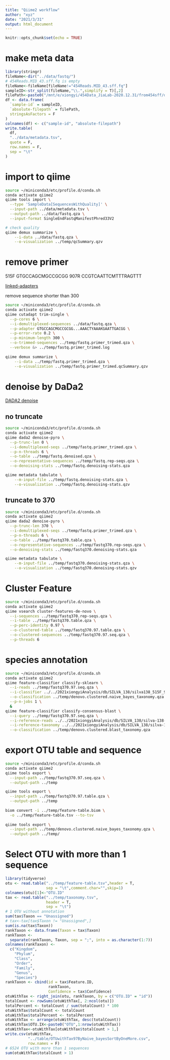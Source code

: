 ```yaml
---
title: "Qiime2 workflow"
author: "xyz"
date: "2021/3/31"
output: html_document
---
```


```r
knitr::opts_chunk$set(echo = TRUE)
```

# make meta data

```r
library(stringr)
fileName<-dir("../data/fastq/")
# 454Reads.MID_43.sff.fq is empty
fileName<-fileName[fileName!="454Reads.MID_43.sff.fq"]
sampleID<-str_split(fileName,"\\.",simplify = T)[,2]
filePath<-paste0("/mnt/e/xiongyi/454Data_JiaLab-2020.12.31/from454sff/data/fastq/",fileName)
df <- data.frame(
  `sample-id` = sampleID,
  `absolute-filepath` = filePath,
  stringsAsFactors = F
)
colnames(df) <- c("sample-id", "absolute-filepath")
write.table(
  df,
  "../data/metadata.tsv",
  quote = F,
  row.names = F,
  sep = "\t"
)
```

# import to qiime

```bash
source ~/miniconda3/etc/profile.d/conda.sh
conda activate qiime2
qiime tools import \
  --type 'SampleData[SequencesWithQuality]' \
  --input-path ../data/metadata.tsv \
  --output-path ../data/fastq.qza \
  --input-format SingleEndFastqManifestPhred33V2

# check quality
qiime demux summarize \
    --i-data ../data/fastq.qza \
    --o-visualization ../temp/qcSummary.qzv
```

# remove primer

515F GTGCCAGCMGCCGCGG
907R CCGTCAATTCMTTTRAGTTT

[linked-adapters](https://cutadapt.readthedocs.io/en/stable/guide.html#linked-adapters)

remove sequence shorter than 300

```bash
source ~/miniconda3/etc/profile.d/conda.sh
conda activate qiime2
qiime cutadapt trim-single \
  --p-cores 6 \
  --i-demultiplexed-sequences ../data/fastq.qza \
  --p-adapter GTGCCAGCMGCCGCGG...AAACTYAAAKGAATTGACGG \
  --p-error-rate 0.2 \
  --p-minimum-length 300 \
  --o-trimmed-sequences ../temp/fastq.primer_trimed.qza \
  --verbose &> ../temp/fastq.primer_trimed.log
  
qiime demux summarize \
    --i-data ../temp/fastq.primer_trimed.qza \
    --o-visualization ../temp/fastq.primer_trimed.qcSummary.qzv
```

# denoise by DaDa2

[DADA2 denoise](https://mp.weixin.qq.com/s/s_lU38X56zLWKFMHmHUzCg)

## no truncate

```bash
source ~/miniconda3/etc/profile.d/conda.sh
conda activate qiime2
qiime dada2 denoise-pyro \
  --p-trunc-len 0 \
  --i-demultiplexed-seqs ../temp/fastq.primer_trimed.qza \
  --p-n-threads 6 \
  --o-table ../temp/fastq.denoised.qza \
  --o-representative-sequences ../temp/fastq.rep-seqs.qza \
  --o-denoising-stats ../temp/fastq.denoising-stats.qza

qiime metadata tabulate \
    --m-input-file ../temp/fastq.denoising-stats.qza \
    --o-visualization ../temp/fastq.denoising-stats.qzv
```

## truncate to 370

```bash
source ~/miniconda3/etc/profile.d/conda.sh
conda activate qiime2
qiime dada2 denoise-pyro \
  --p-trunc-len 370 \
  --i-demultiplexed-seqs ../temp/fastq.primer_trimed.qza \
  --p-n-threads 6 \
  --o-table ../temp/fastq370.table.qza \
  --o-representative-sequences ../temp/fastq370.rep-seqs.qza \
  --o-denoising-stats ../temp/fastq370.denoising-stats.qza

qiime metadata tabulate \
    --m-input-file ../temp/fastq370.denoising-stats.qza \
    --o-visualization ../temp/fastq370.denoising-stats.qzv
```

# Cluster Feature 

```bash
source ~/miniconda3/etc/profile.d/conda.sh
conda activate qiime2
qiime vsearch cluster-features-de-novo \
  --i-sequences ../temp/fastq370.rep-seqs.qza \
  --i-table ../temp/fastq370.table.qza \
  --p-perc-identity 0.97 \
  --o-clustered-table ../temp/fastq370.97.table.qza \
  --o-clustered-sequences ../temp/fastq370.97.seq.qza \
  --p-threads 6
```

# species annotation

```bash
source ~/miniconda3/etc/profile.d/conda.sh
conda activate qiime2
qiime feature-classifier classify-sklearn \
  --i-reads ../temp/fastq370.97.seq.qza \
  --i-classifier ../../2021xiongyiAnalysis/db/SILVA_138/silva138_515F_907R_classifier.qza \
  --o-classification ../temp/denovo.clustered.naive_bayes_taxonomy.qza \
  --p-n-jobs 1 \
  &
qiime feature-classifier classify-consensus-blast \
  --i-query ../temp/fastq370.97.seq.qza \
  --i-reference-reads ../../2021xiongyiAnalysis/db/SILVA_138/silva-138-99-seqs.qza \
  --i-reference-taxonomy ../../2021xiongyiAnalysis/db/SILVA_138/silva-138-99-tax.qza \
  --o-classification ../temp/denovo.clustered.blast_taxonomy.qza
```

# export OTU table and sequence

```bash
source ~/miniconda3/etc/profile.d/conda.sh
conda activate qiime2
qiime tools export \
  --input-path ../temp/fastq370.97.seq.qza \
  --output-path ../temp

qiime tools export \
  --input-path ../temp/fastq370.97.table.qza \
  --output-path ../temp
  
biom convert -i ../temp/feature-table.biom \
  -o ../temp/feature-table.tsv --to-tsv
  
qiime tools export \
  --input-path ../temp/denovo.clustered.naive_bayes_taxonomy.qza \
  --output-path ../temp/
```

# Select OTU with more than 1 sequence

```r
library(tidyverse)
otu <- read.table("../temp/feature-table.tsv",header = T,
                  sep = "\t",comment.char="",skip=1)
colnames(otu)[1]<-"OTU.ID"
tax <- read.table("../temp/taxonomy.tsv",
                  header = T,
                  sep = "\t")
# 1 OTU without annotation
sum(tax$Taxon == "Unassigned")
# tax<-tax[tax$Taxon != "Unassigned",]
sum(is.na(tax$Taxon))
rankTaxon <- data.frame(Taxon = tax$Taxon)
rankTaxon <-
  separate(rankTaxon, Taxon, sep = ";", into = as.character(1:7))
colnames(rankTaxon) <-
  c("Kingdom",
    "Phylum",
    "Class",
    "Order",
    "Family",
    "Genus",
    "Species")
rankTaxon <- cbind(id = tax$Feature.ID,
                   rankTaxon,
                   Confidence = tax$Confidence)
otuWithTax <- right_join(otu, rankTaxon, by = c("OTU.ID" = "id"))
totalCount <- rowSums(otuWithTax[, 2:ncol(otu)])
totalPercent <- totalCount / sum(totalCount) * 100
otuWithTax$totalCount <- totalCount
otuWithTax$totalPercent <- totalPercent
otuWithTax <- arrange(otuWithTax, desc(totalCount))
otuWithTax$OTU.IX<-paste0("OTU",1:nrow(otuWithTax))
otuWithTax<-otuWithTax[otuWithTax$totalCount > 1,]
write.csv(otuWithTax,
          "../table/OTUwithTax97ByNaive_bayesSortByOneMore.csv",
          row.names = F)
# 6524 OTU with more than 1 sequences 
sum(otuWithTax$totalCount > 1)
```